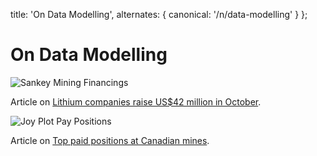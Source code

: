 

  title: 'On Data Modelling',
  alternates: {
    canonical: '/n/data-modelling'
  }
};

# On Data Modelling

<AnimatedName />

<div className="border border-gray-200 rounded-md p-4 bg-white">
  <Image src={sankey} alt="Sankey Mining Financings" />
</div>

Article on [Lithium companies raise US$42 million in October](https://www.linkedin.com/pulse/lithium-companies-raise-us42-million-october-mccrae-mba-cma/?trackingId=IkFvfNSiTkyJ676ImyDyAQ%3D%3D).

<div className="border border-gray-200 rounded-md p-4 bg-white">
  <Image src={joy} alt="Joy Plot Pay Positions" />
</div>

Article on [Top paid positions at Canadian mines](https://www.linkedin.com/pulse/top-paid-positions-canadian-mines-michael-allan-mccrae-mba-cma/?trackingId=IkFvfNSiTkyJ676ImyDyAQ%3D%3D).





